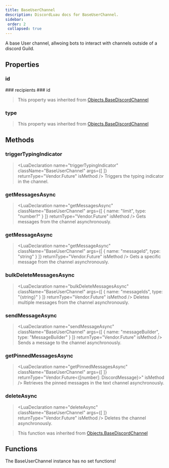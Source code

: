 ```yaml
---
title: BaseUserChannel
description: DiscordLuau docs for BaseUserChannel.
sidebar:
 order: 2
 collapsed: true
---
```

[//]: # (This file was automatically @generated from moonwave comments using a script. Please do not exit by hand.)
[//]: # (To actually edit documentation, make changes to the main DiscordLuau repo.)

[//]: # (----- DOCUMENT IMPORTS ----- )


[//]: # (----- DOCUMENT DESCRIPTION ----- )

A base User channel, allwoing bots to interact with channels outside of a discord Guild.

[//]: # (----- DOCUMENT PROPERTIES ----- )

## Properties

### id

<LuaProperty name="BaseUserChannel.id" type="string" />
### recipients

<LuaProperty name="BaseUserChannel.recipients" type="{ Objects.DiscordUser }" />
### id

<LuaProperty name="BaseUserChannel.id" type="string" />

> This property was inherited from [Objects.BaseDiscordChannel](Objects.BaseDiscordChannel)
### type

<LuaProperty name="BaseUserChannel.type" type="number" />

> This property was inherited from [Objects.BaseDiscordChannel](Objects.BaseDiscordChannel)

[//]: # (----- DOCUMENT METHODS ----- )

## Methods

### triggerTypingIndicator

> <LuaDeclaration name="triggerTypingIndicator" className="BaseUserChannel" args={[  ]} returnType="Vendor.Future" isMethod />
Triggers the typing indicator in the channel.
### getMessagesAsync

> <LuaDeclaration name="getMessagesAsync" className="BaseUserChannel" args={[ { name: "limit", type: "number?" } ]} returnType="Vendor.Future" isMethod />
Gets messages from the channel asynchronously.
### getMessageAsync

> <LuaDeclaration name="getMessageAsync" className="BaseUserChannel" args={[ { name: "messageId", type: "string" } ]} returnType="Vendor.Future" isMethod />
Gets a specific message from the channel asynchronously.
### bulkDeleteMessagesAsync

> <LuaDeclaration name="bulkDeleteMessagesAsync" className="BaseUserChannel" args={[ { name: "messageIds", type: "{string}" } ]} returnType="Vendor.Future" isMethod />
Deletes multiple messages from the channel asynchronously.
### sendMessageAsync

> <LuaDeclaration name="sendMessageAsync" className="BaseUserChannel" args={[ { name: "messageBuilder", type: "MessageBuilder" } ]} returnType="Vendor.Future" isMethod />
Sends a message to the channel asynchronously.
### getPinnedMessagesAsync

> <LuaDeclaration name="getPinnedMessagesAsync" className="BaseUserChannel" args={[  ]} returnType="Vendor.Future<{[number]: DiscordMessage}>" isMethod />
Retrieves the pinned messages in the text channel asynchronously.
### deleteAsync

> <LuaDeclaration name="deleteAsync" className="BaseUserChannel" args={[  ]} returnType="Vendor.Future" isMethod />
Deletes the channel asynchronously.

> This function was inherited from [Objects.BaseDiscordChannel](Objects.BaseDiscordChannel)

[//]: # (----- DOCUMENT FUNCTIONS ----- )

## Functions

The BaseUserChannel instance has no set functions!

